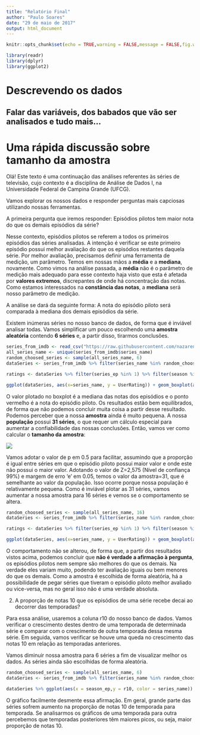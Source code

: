 ```yaml
---
title: "Relatório Final"
author: "Paulo Soares"
date: "29 de maio de 2017"
output: html_document
---
```


```r
knitr::opts_chunk$set(echo = TRUE,warning = FALSE,message = FALSE,fig.width = 10, fig.align = "center")

library(readr)
library(dplyr)
library(ggplot2)
```

# Descrevendo os dados
## Falar das variáveis, dos babados que vão ser analisados e tudo mais...

# Uma rápida discussão sobre tamanho da amostra

Olá! Este texto é uma continuação das análises referentes às séries de televisão, cujo contexto é a disciplina de Análise de Dados I, na Universidade Federal de Campina Grande (UFCG).

Vamos explorar os nossos dados e responder perguntas mais capciosas utilizando nossas ferramentas.

A primeira pergunta que iremos responder: Episódios pilotos tem maior nota do que os demais episódios da série?

Nesse contexto, episódios pilotos se referem a todos os primeiros episódios das séries analisadas. A intenção é verificar se este primeiro episódio possui melhor avaliação do que os episódios restantes daquela série. Por melhor avaliação, precisamos definir uma ferramenta de medição, um parâmetro. Temos em nossas mãos a **média** e a **mediana**, novamente. Como vimos na análise passada, a **média** não é o parâmetro de medição mais adequado para esse contexto haja visto que esta é afetada por **valores extremos**, discrepantes de onde há concentração das notas. Como estamos interessados na **constância das notas**, a **mediana** será nosso parâmetro de medição.

A análise se dará da seguinte forma: A nota do episódio piloto será comparada à mediana dos demais episódios da série.

Existem inúmeras séries no nosso banco de dados, de forma que é inviável analisar todas. Vamos simplificar um pouco escolhendo uma **amostra aleatória** contendo **6 séries** e, a partir disso, tirarmos conclusões. 

```r
series_from_imdb <- read_csv("https://raw.githubusercontent.com/nazareno/imdb-series/master/data/series_from_imdb.csv")
all_series_name <- unique(series_from_imdb$series_name)
random_choosed_series <- sample(all_series_name, 6)
dataSeries <- series_from_imdb %>% filter(series_name %in% random_choosed_series)
```

```r

ratings <- dataSeries %>% filter(series_ep %in% 1) %>% filter(season %in% 1)

ggplot(dataSeries, aes(x=series_name, y = UserRating)) + geom_boxplot(aes(color=series_name), show.legend=FALSE) +  stat_summary(aes(label=round(..y..,2)), fun.y=median, geom="text", size=2.5, vjust = -0.5) + ggtitle("Avaliação das séries") + theme(plot.title = element_text(hjust = 0.5)) + xlab("Nome da série") + ylab("Nota dos episódios") + theme(axis.text.x = element_text(angle = 90, hjust = 1)) + geom_point(data=ratings, colour="red")

```
O valor plotado no boxplot é a mediana das notas dos episódios e o ponto vermelho é a nota do episódio piloto.
Os resultados estão bem equilibrados, de forma que não podemos concluir muita coisa a partir desse resultado. Podemos perceber que a nossa **amostra** ainda é muito pequena. A nossa **população** possui **31 séries**, o que requer um cálculo especial para aumentar a confiabilidade das nossas conclusões. Então, vamos ver como calcular o **tamanho da amostra**:     


![](./calculoamostra.png)

Vamos adotar o valor de p em 0.5 para facilitar, assumindo que a proporção é igual entre séries em que o episódio piloto possui maior valor e onde este não possui o maior valor.
Adotando o valor de Z=2,575 (Nível de confiança 99%) e margem de erro 'e' em 0.05, temos o valor da amostra=31, que é semelhante ao valor da população. Isso ocorre porque nossa população é relativamente pequena. Como é inviável plotar as 31 séries, vamos aumentar a nossa amostra para 16 séries e vemos se o comportamento se altera.

```r
random_choosed_series <- sample(all_series_name, 16)
dataSeries <- series_from_imdb %>% filter(series_name %in% random_choosed_series)

ratings <- dataSeries %>% filter(series_ep %in% 1) %>% filter(season %in% 1)

ggplot(dataSeries, aes(x=series_name, y = UserRating)) + geom_boxplot(aes(color=series_name), show.legend=FALSE) +  stat_summary(aes(label=round(..y..,2)), fun.y=median, geom="text", size=2.5, vjust = -0.5) + ggtitle("Avaliação das séries") + theme(plot.title = element_text(hjust = 0.5)) + xlab("Nome da série") + ylab("Nota dos episódios") + theme(axis.text.x = element_text(angle = 90, hjust = 1)) + geom_point(data=ratings, colour="red")
```

O comportamento não se alterou, de forma que, a partir dos resultados vistos acima, podemos concluir que **não é verdade a afirmação à pergunta**, os episódios pilotos nem sempre são melhores do que os demais. Na verdade eles variam muito, podendo ter avaliação iguais ou bem menores do que os demais. Como a amostra é escolhida de forma aleatória, há a possibilidade de pegar séries que tiveram o episódio piloto melhor avaliado ou vice-versa, mas no geral isso não é uma verdade absoluta.

2. A proporção de notas 10 que os episódios de uma série recebe decai ao decorrer das temporadas?

Para essa análise, usaremos a coluna r10 do nosso banco de dados. Vamos verificar o crescimento destes dentro de uma temporada de determinada série e comparar com o crescimento de outra temporada dessa mesma série. Em seguida, vamos verificar se houve uma queda no crescimento das notas 10 em relação as temporadas anteriores.

Vamos diminuir nossa amostra para 6 séries a fim de visualizar melhor os dados. As séries ainda são escolhidas de forma aleatória.

```r
random_choosed_series <- sample(all_series_name, 6)
dataSeries <- series_from_imdb %>% filter(series_name %in% random_choosed_series)

dataSeries %>% ggplot(aes(x = season_ep,y = r10, color = series_name)) + geom_line() + facet_grid(series_name~season)+ labs(x= "Temporada da Série", y= "Proporção de notas 10")
```

O gráfico facilmente desmente essa afirmação. Em geral, grande parte das séries sofrem aumento na proporção de notas 10 de temporada para temporada. Se analisarmos os gráficos de uma temporada para outra percebemos que temporadas posteriores têm maiores picos, ou seja, maior proporção de notas 10.
```r

```

